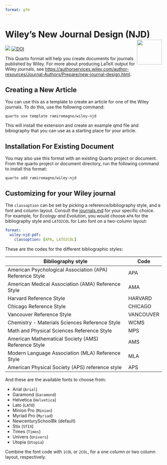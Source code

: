 ```yaml
---
format: gfm
---
```


# Wiley's New Journal Design (NJD) <img src="gfx/quarto.svg" align="right" height=80/>

[![](https://img.shields.io/badge/quarto%20extension-journal%20format-75aadb)](https://quarto.org/docs/journals/formats.html)
[![DOI](https://zenodo.org/badge/DOI/10.5281/zenodo.8172098.svg)](https://doi.org/10.5281/zenodo.8172098)



This Quarto format will help you create documents for journals published by Wiley. For more about producing LaTeX output for Wiley journals, see <https://authorservices.wiley.com/author-resources/Journal-Authors/Prepare/new-journal-design.html>.

## Creating a New Article

You can use this as a template to create an article for one of the Wiley journals. To do this, use the following command:

`quarto use template ramiromagno/wiley-njd`

This will install the extension and create an example qmd file and bibiography that you can use as a starting place for your article.

## Installation For Existing Document

You may also use this format with an existing Quarto project or document. From the quarto project or document directory, run the following command to install this format:

`quarto add ramiromagno/wiley-njd`

## Customizing for your Wiley journal

The `classoption` can be set by picking a reference/bibliography style, and a
font and column layout. Consult the [journals.md](journals.md) for your specific
choice. For example, for _Ecology and Evolution_, you would choose `APA` for the
bibliography style and `LATO2COL` for Lato font on a two-column layout:

```yml
format:
  wiley-njd-pdf:
    classoption: [APA, LATO2COL]
```

These are the codes for the different bibliographic styles:

| Bibliography style                                       | Code      |
| -------------------------------------------------------- | --------- |
| American Psychological Association (APA) Reference Style | APA       |
| American Medical Association (AMA) Reference Style       | AMA       |
| Harvard Reference Style                                  | HARVARD   |
| Chicago Reference Style                                  | CHICAGO   |
| Vancouver Reference Style                                | VANCOUVER |
| Chemistry - Materials Sciences Reference Style           | WCMS      |
| Math and Physical Sciences Reference Style               | MPS       |
| American Mathematical Society (AMS) Reference Style      | AMS       |
| Modern Language Association (MLA) Reference Style        | MLA       |
| American Physical Society (APS) reference style          | APS       |

And these are the available fonts to choose from:

- Arial (`Arial`)
- Garamond (`Garamond`)
- Helvetica (`Helvetica`)
- Lato (`LATO`)
- Minion Pro (`Minion`)
- Myriad Pro (`Myriad`)
- NewcenturySchoolBk (default)
- Stix (`STIX`)
- Times (`Times`)
- Univers (`Univers`)
- Utopia (`Utopia`)

Combine the font code with `1COL` or `2COL`, for a one column or two column
layout, respectively.

